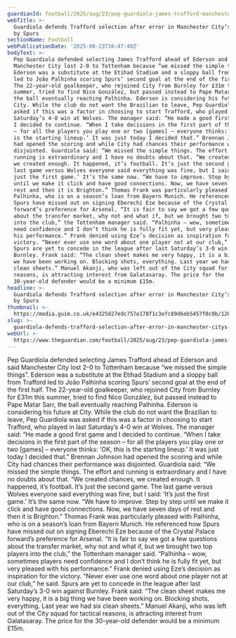 ```yaml
---
guardianId: football/2025/aug/23/pep-guardiola-james-trafford-manchester-city-tottenham
webTitle: >-
  Guardiola defends Trafford selection after error in Manchester City’s defeat
  by Spurs
sectionName: Football
webPublicationDate: '2025-08-23T16:47:40Z'
bodyText: >-
  Pep Guardiola defended selecting James Trafford ahead of Ederson and said
  Manchester City lost 2-0 to Tottenham because “we missed the simple things”.
  Ederson was a substitute at the Etihad Stadium and a sloppy ball from Trafford
  led to João Palhinha scoring Spurs’ second goal at the end of the first half.
  The 22-year-old goalkeeper, who rejoined City from Burnley for £31m this
  summer, tried to find Nico González, but passed instead to Pape Matar Sarr,
  the ball eventually reaching Palhinha. Ederson is considering his future at
  City. While the club do not want the Brazilian to leave, Pep Guardiola was
  asked if this was a factor in choosing to start Trafford, who played in last
  Saturday’s 4-0 win at Wolves. The manager said: “He made a good first game and
  I decided to continue. “When I take decisions in the first part of the season
  – for all the players you play one or two [games] – everyone thinks: ‘OK, this
  is the starting lineup.’ It was just today I decided that.” Brennan Johnson
  had opened the scoring and while City had chances their performance was
  disjointed. Guardiola said: “We missed the simple things. The effort and
  running is extraordinary and I have no doubts about that. “We created chances,
  we created enough. It happened, it’s football. It’s just the second game. The
  last game versus Wolves everyone said everything was fine, but I said: ‘It’s
  just the first game.’ It’s the same now. “We have to improve. Step by step
  until we make it click and have good connections. Now, we have seven days of
  rest and then it is Brighton.” Thomas Frank was particularly pleased with
  Palhinha, who is on a season’s loan from Bayern Munich. He referenced how
  Spurs have missed out on signing Eberechi Eze because of the Crystal Palace
  forward’s preference for Arsenal. “It is fair to say we got a few questions
  about the transfer market, why not and what if, but we brought two top players
  into the club,” the Tottenham manager said. “Palhinha – wow, sometimes players
  need confidence and I don’t think he is fully fit yet, but very pleased with
  his performance.” Frank denied using Eze’s decision as inspiration for the
  victory. “Never ever use one word about one player not at our club,” he said.
  Spurs are yet to concede in the league after last Saturday’s 3-0 win against
  Burnley. Frank said: “The clean sheet makes me very happy, it is a big thing
  we have been working on. Blocking shots, everything. Last year we had six
  clean sheets.” Manuel Akanji, who was left out of the City squad for tactical
  reasons, is attracting interest from Galatasaray. The price for the
  30-year-old defender would be a minimum £15m.
headline: >-
  Guardiola defends Trafford selection after error in Manchester City’s defeat
  by Spurs
thumbnail: >-
  https://media.guim.co.uk/e4325d27edc757e178f1c3efc89d6eb5457f0c9b/126_0_2070_1656/500.jpg
slug: >-
  guardiola-defends-trafford-selection-after-error-in-manchester-citys-defeat-by-spurs
webUrl: >-
  https://www.theguardian.com/football/2025/aug/23/pep-guardiola-james-trafford-manchester-city-tottenham
---
```

Pep Guardiola defended selecting James Trafford ahead of Ederson and said Manchester City lost 2-0 to Tottenham because “we missed the simple things”. Ederson was a substitute at the Etihad Stadium and a sloppy ball from Trafford led to João Palhinha scoring Spurs’ second goal at the end of the first half. The 22-year-old goalkeeper, who rejoined City from Burnley for £31m this summer, tried to find Nico González, but passed instead to Pape Matar Sarr, the ball eventually reaching Palhinha. Ederson is considering his future at City. While the club do not want the Brazilian to leave, Pep Guardiola was asked if this was a factor in choosing to start Trafford, who played in last Saturday’s 4-0 win at Wolves. The manager said: “He made a good first game and I decided to continue. “When I take decisions in the first part of the season – for all the players you play one or two [games] – everyone thinks: ‘OK, this is the starting lineup.’ It was just today I decided that.” Brennan Johnson had opened the scoring and while City had chances their performance was disjointed. Guardiola said: “We missed the simple things. The effort and running is extraordinary and I have no doubts about that. “We created chances, we created enough. It happened, it’s football. It’s just the second game. The last game versus Wolves everyone said everything was fine, but I said: ‘It’s just the first game.’ It’s the same now. “We have to improve. Step by step until we make it click and have good connections. Now, we have seven days of rest and then it is Brighton.” Thomas Frank was particularly pleased with Palhinha, who is on a season’s loan from Bayern Munich. He referenced how Spurs have missed out on signing Eberechi Eze because of the Crystal Palace forward’s preference for Arsenal. “It is fair to say we got a few questions about the transfer market, why not and what if, but we brought two top players into the club,” the Tottenham manager said. “Palhinha – wow, sometimes players need confidence and I don’t think he is fully fit yet, but very pleased with his performance.” Frank denied using Eze’s decision as inspiration for the victory. “Never ever use one word about one player not at our club,” he said. Spurs are yet to concede in the league after last Saturday’s 3-0 win against Burnley. Frank said: “The clean sheet makes me very happy, it is a big thing we have been working on. Blocking shots, everything. Last year we had six clean sheets.” Manuel Akanji, who was left out of the City squad for tactical reasons, is attracting interest from Galatasaray. The price for the 30-year-old defender would be a minimum £15m.
